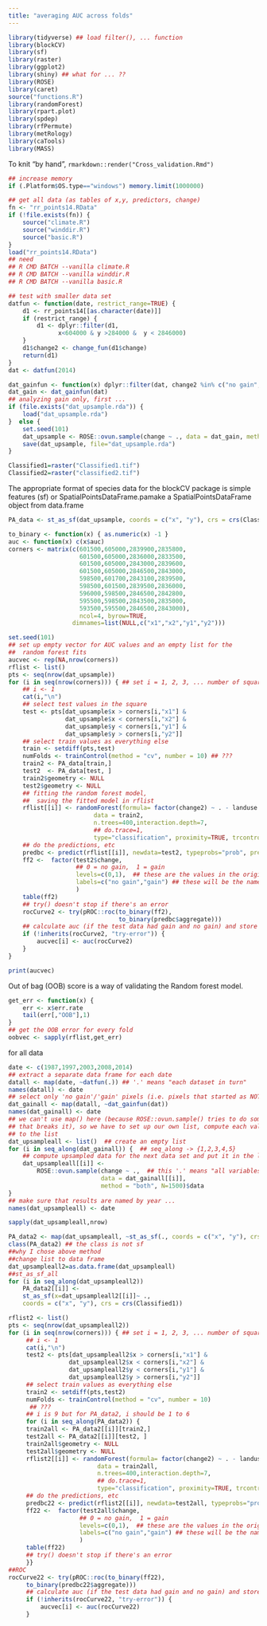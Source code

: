 ```yaml
---
title: "averaging AUC across folds"
---
```


```r
library(tidyverse) ## load filter(), ... function
library(blockCV)
library(sf)
library(raster)
library(ggplot2)
library(shiny) ## what for ... ??
library(ROSE)
library(caret)
source("functions.R")
library(randomForest)
library(rpart.plot)
library(spdep)
library(rfPermute)
library(metRology)
library(caTools)
library(MASS)
```

To knit "by hand", `rmarkdown::render("Cross_validation.Rmd")`

```r
## increase memory
if (.Platform$OS.type=="windows") memory.limit(1000000)

## get all data (as tables of x,y, predictors, change)
fn <- "rr_points14.RData"
if (!file.exists(fn)) {
    source("climate.R")
    source("winddir.R")
    source("basic.R")
}
load("rr_points14.RData")
## need
## R CMD BATCH --vanilla climate.R
## R CMD BATCH --vanilla winddir.R
## R CMD BATCH --vanilla basic.R

## test with smaller data set
datfun <- function(date, restrict_range=TRUE) {
    d1 <- rr_points14[[as.character(date)]]
    if (restrict_range) {
        d1 <- dplyr::filter(d1,
              x<604000 & y >284000 &  y < 2846000)
    }
    d1$change2 <- change_fun(d1$change)
    return(d1)
}
dat <- datfun(2014)
```

```r
dat_gainfun <- function(x) dplyr::filter(dat, change2 %in% c("no gain", "gain")) 
dat_gain <- dat_gainfun(dat)
## analyzing gain only, first ...
if (file.exists("dat_upsample.rda")) {
    load("dat_upsample.rda")
}  else {
    set.seed(101)
    dat_upsample <- ROSE::ovun.sample(change ~ ., data = dat_gain, method = "both", N=1500)$data
    save(dat_upsample, file="dat_upsample.rda")
}
```

```r
Classified1=raster("Classified1.tif")
Classified2=raster("classified2.tif")
```
The appropriate format of species data for the blockCV package is simple features (sf) or SpatialPointsDataFrame.pamake a SpatialPointsDataFrame object from data.frame
```r
PA_data <- st_as_sf(dat_upsample, coords = c("x", "y"), crs = crs(Classified1))
```

```r
to_binary <- function(x) { as.numeric(x) -1 }
auc <- function(x) c(x$auc)
corners <- matrix(c(601500,605000,2839900,2835800,
                    601500,605000,2836000,2833500,
                    601500,605000,2843000,2839600,
                    601500,605000,2846500,2843000,
                    598500,601700,2843100,2839500,
                    598500,601500,2839500,2836000,
                    596000,598500,2846500,2842800,
                    595500,598500,2843500,2835000,
                    593500,595500,2846500,2843000),
                    ncol=4, byrow=TRUE,
                  dimnames=list(NULL,c("x1","x2","y1","y2")))

set.seed(101)
## set up empty vector for AUC values and an empty list for the
##  random forest fits
aucvec <- rep(NA,nrow(corners))
rflist <- list()                  
pts <- seq(nrow(dat_upsample))
for (i in seq(nrow(corners))) { ## set i = 1, 2, 3, ... number of squares (9)
    ## i <- 1
    cat(i,"\n")
    ## select test values in the square
    test <- pts[dat_upsample$x > corners[i,"x1"] &
                dat_upsample$x < corners[i,"x2"] &
                dat_upsample$y < corners[i,"y1"] &
                dat_upsample$y > corners[i,"y2"]]
    ## select train values as everything else
    train <- setdiff(pts,test)
    numFolds <- trainControl(method = "cv", number = 10) ## ???
    train2 <- PA_data[train,]
    test2  <- PA_data[test, ]
    train2$geometry <- NULL
    test2$geometry <- NULL
    ## fitting the random forest model,
    ##  saving the fitted model in rflist
    rflist[[i]] <- randomForest(formula= factor(change2) ~ . - landuse - change,
                        data = train2,
                        n.trees=400,interaction.depth=7,
                        ## do.trace=1,
                        type="classification", proximity=TRUE, trcontrol=numFolds, keep.inbag = TRUE)
    ## do the predictions, etc 
    predbc <- predict(rflist[[i]], newdata=test2, typeprobs="prob", predict.all=TRUE)
    ff2 <-  factor(test2$change,
                   ## 0 = no gain,  1 = gain
                   levels=c(0,1),  ## these are the values in the original vector
                   labels=c("no gain","gain") ## these will be the names in the new vector
                   )
    table(ff2)
    ## try() doesn't stop if there's an error
    rocCurve2 <- try(pROC::roc(to_binary(ff2),
                               to_binary(predbc$aggregate)))
    ## calculate auc (if the test data had gain and no gain) and store it in the vector
    if (!inherits(rocCurve2, "try-error")) {
        aucvec[i] <- auc(rocCurve2)
    }
}
```

```r
print(aucvec)
```

Out of bag (OOB) score is a way of validating the Random forest model.

```r
get_err <- function(x) {
    err <- x$err.rate
    tail(err[,"OOB"],1)
}
## get the OOB error for every fold
oobvec <- sapply(rflist,get_err)
```
for all data
```r
date <- c(1987,1997,2003,2008,2014)
## extract a separate data frame for each date
datall <- map(date, ~datfun(.)) ## '.' means "each dataset in turn"
names(datall) <- date
## select only 'no gain'/'gain' pixels (i.e. pixels that started as NOT erg)
dat_gainall <- map(datall, ~dat_gainfun(dat))
names(dat_gainall) <- date
## we can't use map() here (because ROSE::ovun.sample() tries to do something clever
## that breaks it), so we have to set up our own list, compute each value, and add it
## to the list
dat_upsampleall <- list()  ## create an empty list
for (i in seq_along(dat_gainall)) {  ## seq_along -> {1,2,3,4,5}
    ## compute upsampled data for the next data set and put it in the list
    dat_upsampleall[[i]] <-
        ROSE::ovun.sample(change ~ .,  ## this '.' means "all variables other than 'change'"
                          data = dat_gainall[[i]], 
                          method = "both", N=1500)$data
}
## make sure that results are named by year ...
names(dat_upsampleall) <- date
```

```r
sapply(dat_upsampleall,nrow)
```

```r
PA_data2 <- map(dat_upsampleall, ~st_as_sf(., coords = c("x", "y"), crs = crs(Classified1)))
class(PA_data2) ## the class is not sf
##why I chose above method
##change list to data frame
dat_upsampleall2=as.data.frame(dat_upsampleall)
##st_as_sf_all
for (i in seq_along(dat_upsampleall2)) 
    PA_data2[[i]] <-
    st_as_sf(x=dat_upsampleall2[[i]]~ .,  
    coords = c("x", "y"), crs = crs(Classified1))
```

```r
rflist2 <- list()
pts <- seq(nrow(dat_upsampleall2))
for (i in seq(nrow(corners))) { ## set i = 1, 2, 3, ... number of squares (9)
     ## i <- 1
     cat(i,"\n")
     test2 <- pts[dat_upsampleall2$x > corners[i,"x1"] &
                 dat_upsampleall2$x < corners[i,"x2"] &
                 dat_upsampleall2$y < corners[i,"y1"] &
                 dat_upsampleall2$y > corners[i,"y2"]]
     ## select train values as everything else
     train2 <- setdiff(pts,test2)
     numFolds <- trainControl(method = "cv", number = 10)
      ## ???
     ## i is 9 but for PA_data2, i should be 1 to 6
     for (i in seq_along(PA_data2)) {
     train2all <- PA_data2[[i]][train2,]
     test2all <- PA_data2[[i]][test2, ]
     train2all$geometry <- NULL
     test2all$geometry <- NULL
     rflist2[[i]] <- randomForest(formula= factor(change2) ~ . - landuse - change,
                         data = train2all,
                         n.trees=400,interaction.depth=7,
                         ## do.trace=1,
                         type="classification", proximity=TRUE, trcontrol=numFolds, keep.inbag = TRUE)
     ## do the predictions, etc 
     predbc22 <- predict(rflist2[[i]], newdata=test2all, typeprobs="prob", predict.all=TRUE)
     ff22 <-  factor(test2all$change,
                    ## 0 = no gain,  1 = gain
                    levels=c(0,1),  ## these are the values in the original vector
                    labels=c("no gain","gain") ## these will be the names in the new vector
                    )
     table(ff22)
     ## try() doesn't stop if there's an error
     }}
##ROC
rocCurve22 <- try(pROC::roc(to_binary(ff22),
     to_binary(predbc22$aggregate)))
     ## calculate auc (if the test data had gain and no gain) and store it in the vector
     if (!inherits(rocCurve22, "try-error")) {
         aucvec[i] <- auc(rocCurve22)
     }
```

